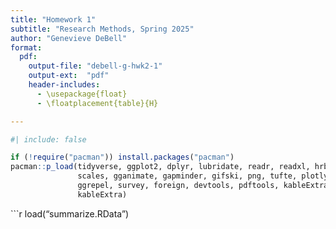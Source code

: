```yaml
---
title: "Homework 1"
subtitle: "Research Methods, Spring 2025"
author: "Genevieve DeBell"
format:
  pdf:
    output-file: "debell-g-hwk2-1"
    output-ext:  "pdf"
    header-includes:
      - \usepackage{float}
      - \floatplacement{table}{H}

---
```


```r
#| include: false

if (!require("pacman")) install.packages("pacman")
pacman::p_load(tidyverse, ggplot2, dplyr, lubridate, readr, readxl, hrbrthemes, fixest,
               scales, gganimate, gapminder, gifski, png, tufte, plotly, OECD,
               ggrepel, survey, foreign, devtools, pdftools, kableExtra, modelsummary,
               kableExtra)
```
```r
load("summarize.RData")